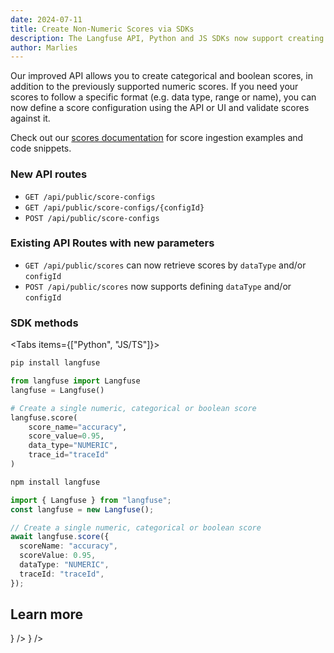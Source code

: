```yaml
---
date: 2024-07-11
title: Create Non-Numeric Scores via SDKs
description: The Langfuse API, Python and JS SDKs now support creating categorical, boolean and numeric scores.
author: Marlies
---
```



<ChangelogHeader />

Our improved API allows you to create categorical and boolean scores, in addition to the previously supported numeric scores. If you need your scores to follow a specific format (e.g. data type, range or name), you can now define a score configuration using the API or UI and validate scores against it.

Check out our [scores documentation](/docs/scores/custom) for score ingestion examples and code snippets.

### New API routes

- `GET /api/public/score-configs`
- `GET /api/public/score-configs/{configId}`
- `POST /api/public/score-configs`

### Existing API Routes with new parameters

- `GET /api/public/scores` can now retrieve scores by `dataType` and/or `configId`
- `POST /api/public/scores` now supports defining `dataType` and/or `configId`

### SDK methods

<Tabs items={["Python", "JS/TS"]}>
<Tab>

```bash
pip install langfuse
```

```python
from langfuse import Langfuse
langfuse = Langfuse()

# Create a single numeric, categorical or boolean score
langfuse.score(
    score_name="accuracy",
    score_value=0.95,
    data_type="NUMERIC",
    trace_id="traceId"
)
```

</Tab>
<Tab>

```bash
npm install langfuse
```

```ts
import { Langfuse } from "langfuse";
const langfuse = new Langfuse();

// Create a single numeric, categorical or boolean score
await langfuse.score({
  scoreName: "accuracy",
  scoreValue: 0.95,
  dataType: "NUMERIC",
  traceId: "traceId",
});
```

</Tab>
</Tabs>

## Learn more

<Cards num={3}>
  <Card title="Score Docs" href="/docs/scores/custom" icon={<BookOpen />} />
  <Card
    title="API Reference"
    href="https://api.reference.langfuse.com"
    icon={<BookOpen />}
  />
</Cards>
